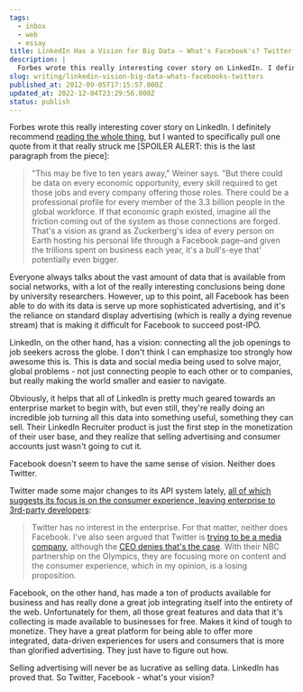 ```yaml
---
tags:
  - inbox
  - web
  - essay
title: LinkedIn Has a Vision for Big Data – What's Facebook's? Twitter's?
description: |
  Forbes wrote this really interesting cover story on LinkedIn. I definitely recommend reading the whole thing, but I wanted to specifically pull one quote from it that really struck me \[SPOILER ALERT: this is the last paragraph from the piece]: “This may be five to ten years away,” Weiner says. “But there could be data \[…]
slug: writing/linkedin-vision-big-data-whats-facebooks-twitters
published_at: 2012-09-05T17:15:57.000Z
updated_at: 2022-12-04T23:29:56.000Z
status: publish
---
```

Forbes wrote this really interesting cover story on LinkedIn. I definitely recommend [reading the whole thing](http://www.forbes.com/sites/georgeanders/2012/06/27/how-linkedin-strategy/), but I wanted to specifically pull one quote from it that really struck me \[SPOILER ALERT: this is the last paragraph from the piece]:

> "This may be five to ten years away," Weiner says. "But there could be data on every economic opportunity, every skill required to get those jobs and every company offering those roles. There could be a professional profile for every member of the 3.3 billion people in the global workforce. If that economic graph existed, imagine all the friction coming out of the system as those connections are forged. That's a vision as grand as Zuckerberg's idea of every person on Earth hosting his personal life through a Facebook page–and given the trillions spent on business each year, it's a bull's-eye that' potentially even bigger.

Everyone always talks about the vast amount of data that is available from social networks, with a lot of the really interesting conclusions being done by university researchers. However, up to this point, all Facebook has been able to do with its data is serve up more sophisticated advertising, and it's the reliance on standard display advertising (which is really a dying revenue stream) that is making it difficult for Facebook to succeed post-IPO.

LinkedIn, on the other hand, has a vision: connecting all the job openings to job seekers across the globe. I don't think I can emphasize too strongly how awesome this is. This is data and social media being used to solve major, global problems - not just connecting people to each other or to companies, but really making the world smaller and easier to navigate.

Obviously, it helps that all of LinkedIn is pretty much geared towards an enterprise market to begin with, but even still, they're really doing an incredible job turning all this data into something useful, something they can sell. Their LinkedIn Recruiter product is just the first step in the monetization of their user base, and they realize that selling advertising and consumer accounts just wasn't going to cut it.

Facebook doesn't seem to have the same sense of vision. Neither does Twitter.

Twitter made some major changes to its API system lately, [all of which suggests its focus is on the consumer experience, leaving enterprise to 3rd-party developers](http://techcrunch.com/2012/08/17/one-thing-is-for-sure-twitter-wants-nothing-to-do-with-the-enterprise/):

> Twitter has no interest in the enterprise. For that matter, neither does Facebook. I've also seen argued that Twitter is [trying to be a media company](http://gigaom.com/2012/07/11/twitter-is-building-a-media-business-using-other-peoples-content/), although the [CEO denies that's the case](http://mashable.com/2012/01/31/twitter-is-not-a-media-company-ceo-says/). With their NBC partnership on the Olympics, they are focusing more on content and the consumer experience, which in my opinion, is a losing proposition.

Facebook, on the other hand, has made a ton of products available for business and has really done a great job integrating itself into the entirety of the web. Unfortunately for them, all those great features and data that it's collecting is made available to businesses for free. Makes it kind of tough to monetize. They have a great platform for being able to offer more integrated, data-driven experiences for users and consumers that is more than glorified advertising. They just have to figure out how.

Selling advertising will never be as lucrative as selling data. LinkedIn has proved that. So Twitter, Facebook - what's your vision?
